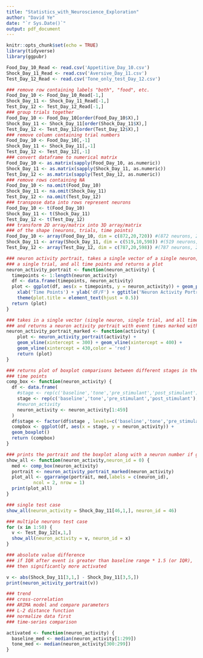 ```yaml
---
title: "Statistics_with_Neuroscience_Exploration"
author: "David Ye"
date: "`r Sys.Date()`"
output: pdf_document
---
```


```r
knitr::opts_chunk$set(echo = TRUE)
library(tidyverse)
library(ggpubr)
```

```r
Food_Day_10_Read <- read.csv('Appetitive_Day_10.csv')
Shock_Day_11_Read <- read.csv('Aversive_Day_11.csv')
Test_Day_12_Read <- read.csv('Tone_only_test_Day_12.csv')
```

```r
### remove row containing labels "both", "food", etc.
Food_Day_10 <- Food_Day_10_Read[-1,]
Shock_Day_11 <- Shock_Day_11_Read[-1,]
Test_Day_12 <- Test_Day_12_Read[-1,]
### group trials together
Food_Day_10 <- Food_Day_10[order(Food_Day_10$X),]
Shock_Day_11 <- Shock_Day_11[order(Shock_Day_11$X),]
Test_Day_12 <- Test_Day_12[order(Test_Day_12$X),]
### remove column containing trial numbers
Food_Day_10 <- Food_Day_10[,-1]
Shock_Day_11 <- Shock_Day_11[,-1]
Test_Day_12 <- Test_Day_12[,-1]
### convert dataframe to numerical matrix
Food_Day_10 <- as.matrix(sapply(Food_Day_10, as.numeric))
Shock_Day_11 <- as.matrix(sapply(Shock_Day_11, as.numeric))
Test_Day_12 <- as.matrix(sapply(Test_Day_12, as.numeric))
### remove rows containing NA
Food_Day_10 <- na.omit(Food_Day_10)
Shock_Day_11 <- na.omit(Shock_Day_11)
Test_Day_12 <- na.omit(Test_Day_12)
### transpose data into rows represent neurons
Food_Day_10 <- t(Food_Day_10)
Shock_Day_11 <- t(Shock_Day_11)
Test_Day_12 <- t(Test_Day_12)
### transform 2D array/matrix into 3D array/matrix
### of the shape (neurons, trials, time points)
Food_Day_10 <- array(Food_Day_10, dim = c(872,20,720)) #(872 neurons, 20 trials, 720 time points)
Shock_Day_11 <- array(Shock_Day_11, dim = c(519,10,598)) #(519 neurons, 10 trials, 598 time points)
Test_Day_12 <- array(Test_Day_12, dim = c(787,20,598)) #(787 neurons, 20 trials, 598 time points)
```

```r
### neuron activity portrait, takes a single vector of a single neuron,
### a single trial, and all time points and returns a plot
neuron_activity_portrait <- function(neuron_activity) {
  timepoints <- 1:length(neuron_activity)
  df <- data.frame(timepoints, neuron_activity)
  plot <- ggplot(df, aes(x = timepoints, y = neuron_activity)) + geom_path() +
    xlab('Time Points') + ylab('dF/F') + ggtitle('Neuron Activity Portrait') +
    theme(plot.title = element_text(hjust = 0.5))
  return (plot)
}
```

```r
### takes in a single vector (single neuron, single trial, and all time points)
### and returns a neuron activity portrait with event times marked with vertical lines
neuron_activity_portrait_marked <- function(activity) {
    plot <- neuron_activity_portrait(activity) +
    geom_vline(xintercept = 300) + geom_vline(xintercept = 400) +
    geom_vline(xintercept = 430,color = 'red')
    return (plot)
}
```


```r
### returns plot of boxplot comparisons between different stages in the
### time points
comp_box <- function(neuron_activity) {
  df <- data.frame(
    #stage <- rep(c('baseline','tone','pre_stimulant','post_stimulant'),times=c(299,100,30,length(neuron_activity)-429)),
    stage <- rep(c('baseline','tone','pre_stimulant','post_stimulant'),times=c(299,100,30,30)),
    #neuron_activity
    neuron_activity <- neuron_activity[1:459]
  )
  df$stage <- factor(df$stage , levels=c('baseline','tone','pre_stimulant','post_stimulant'))
  compbox <- ggplot(df, aes(x = stage, y = neuron_activity)) +
  geom_boxplot()
  return (compbox)
}
```

```r
### prints the portrait and the boxplot along with a neuron number if given
show_all <- function(neuron_activity,neuron_id = 0) {
  med <- comp_box(neuron_activity)
  portrait <- neuron_activity_portrait_marked(neuron_activity)
  plot_all <- ggarrange(portrait, med,labels = c(neuron_id),
          ncol = 2, nrow = 1)
  print(plot_all)
}
```

```r
### single test case
show_all(neuron_activity = Shock_Day_11[46,1,], neuron_id = 46)
```

```r
### multiple neurons test case
for (x in 1:50) {
  v <- Test_Day_12[x,1,]
  show_all(neuron_activity = v, neuron_id = x)
}
```

```r
### absolute value difference
### if IQR after event is greater than baseline range * 1.5 (or IQR),
### then significantly more activated

v <- abs(Shock_Day_11[3,1,] - Shock_Day_11[3,5,])
print(neuron_activity_portrait(v))
```

```r
### trend
### cross-correlation
### ARIMA model and compare parameters
### L-2 distance function
### normalize data first
### time-series comparison

```

```r
activated <- function(neuron_activity) {
  baseline_med <- median(neuron_activity[1:299])
  tone_med <- median(neuron_activity[300:299])
}
```
